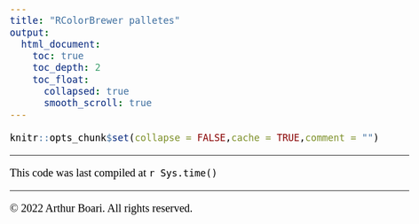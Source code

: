 ```yaml
---
title: "RColorBrewer palletes"
output:
  html_document:
    toc: true
    toc_depth: 2
    toc_float:
      collapsed: true
      smooth_scroll: true
---
```


```{=html}
<style>
body {
  color: black;
  font-family: Times;
  font-size: 20px;
  text-align: justify;
  text-justify: inter-word;
}
pre {
  background-color: lightgreen;
}
#TOC {
  color: #A8CF45;
  font-family: Times;
  font-size: 14px;
  border-color: black;
}
#header {
  color: #00943E;
}
</style>
```

```r
knitr::opts_chunk$set(collapse = FALSE,cache = TRUE,comment = "")
```


***

This code was last compiled at `r Sys.time()`

***

&copy; 2022 Arthur Boari. All rights reserved.